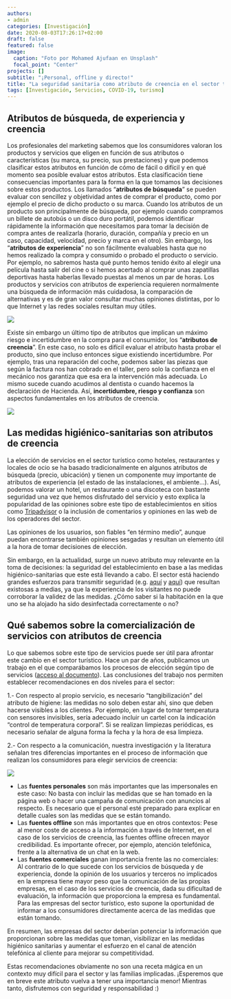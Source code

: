 ```yaml
---
authors:
- admin
categories: [Investigación]
date: 2020-08-03T17:26:17+02:00
draft: false
featured: false
image:
  caption: "Foto por Mohamed Ajufaan en Unsplash"
  focal_point: "Center"
projects: []
subtitle: "¡Personal, offline y directo!"
title: "La seguridad sanitaria como atributo de creencia en el sector turístico"
tags: [Investigación, Servicios, COVID-19, turismo]
---
```


## Atributos de búsqueda, de experiencia y creencia

Los profesionales del marketing sabemos que los consumidores valoran los productos y servicios que eligen en función de sus atributos o características (su marca, su precio, sus prestaciones) y que podemos clasificar estos atributos en función de cómo de fácil o difícil y en qué momento sea posible evaluar estos atributos. Esta clasificación tiene consecuencias importantes para la forma en la que tomamos las decisiones sobre estos productos. Los llamados "**atributos de búsqueda**" se pueden evaluar con sencillez y objetividad antes de comprar el producto, como por ejemplo el precio de dicho producto o su marca. Cuando los atributos de un producto son principalmente de búsqueda, por ejemplo cuando compramos un billete de autobús o un disco duro portátil, podemos identificar rápidamente la información que necesitamos para tomar la decisión de compra antes de realizarla (horario, duración, compañía y precio en un caso, capacidad, velocidad, precio y marca en el otro). Sin embargo, los "**atributos de experiencia**" no son fácilmente evaluables hasta que no hemos realizado la compra y consumido o probado el producto o servicio. Por ejemplo, no sabremos hasta qué punto hemos tenido éxito al elegir una película hasta salir del cine o si hemos acertado al comprar unas zapatillas deportivas hasta haberlas llevado puestas al menos un par de horas. Los productos y servicios con atributos de experiencia requieren normalmente una búsqueda de información más cuidadosa, la comparación de alternativas y es de gran valor consultar muchas opiniones distintas, por lo que Internet y las redes sociales resultan muy útiles. 

![](busquedacreencia.png)

Existe sin embargo un último tipo de atributos que implican un máximo riesgo e incertidumbre en la compra para el consumidor, los "**atributos de creencia**". En este caso, no solo es difícil evaluar el atributo hasta probar el producto, sino que incluso entonces sigue existiendo incertidumbre. Por ejemplo, tras una reparación del coche, podemos saber las piezas que según la factura nos han cobrado en el taller, pero solo la confianza en el mecánico nos garantiza que esa era la intervención más adecuada. Lo mismo sucede cuando acudimos al dentista o cuando hacemos la declaración de Hacienda. Así, **incertidumbre, riesgo y confianza** son aspectos fundamentales en los atributos de creencia.

![](dentista.jpg)

## Las medidas higiénico-sanitarias son atributos de creencia

La elección de servicios en el sector turístico como hoteles, restaurantes y locales de ocio se ha basado tradicionalmente en algunos atributos de búsqueda (precio, ubicación) y tienen un componente muy importante de atributos de experiencia (el estado de las instalaciones, el ambiente...). Así, podemos valorar un hotel, un restaurante o una discoteca con bastante seguridad una vez que hemos disfrutado del servicio y esto explica la popularidad de las opiniones sobre este tipo de establecimientos en sitios como [Tripadvisor](https://www.tripadvisor.es/) o la inclusión de comentarios y opiniones en las web de los operadores del sector. 

Las opiniones de los usuarios, son fiables "en término medio", aunque puedan encontrarse también opiniones sesgadas y resultan un elemento útil a la hora de tomar decisiones de elección.

Sin embargo, en la actualidad, surge un nuevo atributo muy relevante en la toma de decisiones: la seguridad del establecimiento en base a las medidas higiénico-sanitarias que este está llevando a cabo. El sector está haciendo grandes esfuerzos para transmitir seguridad (e.g. [aquí](https://roquetas.ideal.es/roquetas/playas-oficinas-turismo-20200802181858-nt.html?ref=https%3A%2F%2Fwww.google.com%2F) y [aquí](https://www.elperiodicomediterraneo.com/noticias/comarcas/aquarama-reconocida-secretaria-estado-turismo-sus-medidas-coronavirus_1305168.html)) que resultan existosas a medias, ya que la experiencia de los visitantes no puede corroborar la validez de las medidas. ¿Cómo saber si la habitación en la que uno se ha alojado ha sido desinfectada correctamente o no?

## Qué sabemos sobre la comercialización de servicios con atributos de creencia

Lo que sabemos sobre este tipo de servicios puede ser útil para afrontar este cambio en el sector turístico. Hace un par de años, publicamos un trabajo en el que comparábamos los procesos de elección según tipo de servicios ([acceso al documento](https://www.tandfonline.com/doi/full/10.1080/02642069.2018.1508457)). Las conclusiones del trabajo nos permiten establecer recomendaciones en dos niveles para el sector:

1.- Con respecto al propio servicio, es necesario "tangibilización" del atributo de higiene: las medidas no solo deben estar ahí, sino que deben hacerse visibles a los clientes. Por ejemplo, en lugar de tomar temperatura con sensores invisibles, sería adecuado incluir un cartel con la indicación "control de temperatura corporal". Si se realizan limpiezas periódicas, es necesario señalar de alguna forma la fecha y la hora de esa limpieza.

2.- Con respecto a la comunicación, nuestra investigación y la literatura señalan tres diferencias importantes en el proceso de información que realizan los consumidores para elegir servicios de creencia:

  ![](telefono.jpg)

  - Las **fuentes personales** son más importantes que las impersonales en este caso: No basta con incluir las medidas que se han tomado en la página web o hacer una campaña de comunicación con anuncios al respecto. Es necesario que el personal esté preparado para explicar en detalle cuales son las medidas que se están tomando.
  - Las **fuentes offline** son más importantes que en otros contextos: Pese al menor coste de acceso a la información a través de Internet, en el caso de los servicios de creencia, las fuentes offline ofrecen mayor credibilidad. Es importante ofrecer, por ejemplo, atención telefónica, frente a la alternativa de un chat en la web.
  - Las **fuentes comerciales** ganan importancia frente las no comerciales: Al contrario de lo que sucede con los servicios de búsqueda y de experiencia, donde la opinión de los usuarios y terceros no implicados en la empresa tiene mayor peso que la comunicación de las propias empresas, en el caso de los servicios de creencia, dada su dificultad de evaluación, la información que proporciona la empresa es fundamental. Para las empresas del sector turístico, esto supone la oportunidad de informar a los consumidores directamente acerca de las medidas que están tomando.

En resumen, las empresas del sector deberían potenciar la información que proporcionan sobre las medidas que toman, visibilizar en las medidas higiénico sanitarias y aumentar el esfuerzo en el canal de atención telefónica al cliente para mejorar su competitividad.

Estas recomendaciones obviamente no son una receta mágica en un contexto muy difícil para el sector y las familias implicadas. ¡Esperemos que en breve este atributo vuelva a tener una importancia menor! Mientras tanto, disfrutemos con seguridad y responsabilidad :)
